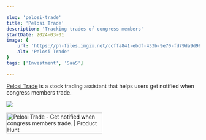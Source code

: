 ```yaml
---

slug: 'pelosi-trade'
title: 'Pelosi Trade'
description: 'Tracking trades of congress members'
startDate: 2024-03-01
image: {
    url: 'https://ph-files.imgix.net/ccffa841-ebdf-433b-9e70-fd79da9d983e.png?auto=compress&codec=mozjpeg&cs=strip&auto=format&fm=pjpg&w=1100&h=613&fit=max&dpr=2',
    alt: 'Pelosi Trade'
}
tags: ['Investment', 'SaaS']

---
```


[Pelosi Trade](https://pelositrade.com) is a stock trading assistant that helps users get notified when congress members trade.


![](https://ph-files.imgix.net/ccffa841-ebdf-433b-9e70-fd79da9d983e.png?auto=compress&codec=mozjpeg&cs=strip&auto=format&fm=pjpg&w=1100&h=613&fit=max&dpr=2)


<a href="https://www.producthunt.com/posts/pelosi-trade?embed=true&utm_source=badge-featured&utm_medium=badge&utm_souce=badge-pelosi&#0045;trade" target="_blank"><img src="https://api.producthunt.com/widgets/embed-image/v1/featured.svg?post_id=469546&theme=light" alt="Pelosi&#0032;Trade - Get&#0032;notified&#0032;when&#0032;congress&#0032;members&#0032;trade&#0046; | Product Hunt" style="width: 250px; height: 54px;" width="250" height="54" /></a>
